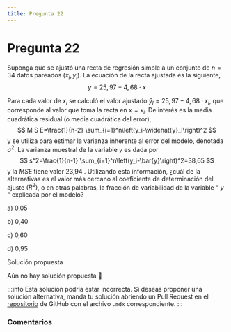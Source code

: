 ```yaml
---
title: Pregunta 22
---
```



# Pregunta 22

Suponga que se ajustó una recta de regresión simple a un conjunto de $n=34$ datos pareados $\left(x_i, y_i\right)$. La ecuación de la recta ajustada es la siguiente,
$$
y=25,97-4,68 \cdot x
$$

Para cada valor de $x_i$ se calculó el valor ajustado $\widehat{y}_l=25,97-4,68 \cdot x_i$, que corresponde al valor que toma la recta en $x=x_i$. De interés es la media cuadrática residual (o media cuadrática del error),
$$
M S E=\frac{1}{n-2} \sum_{i=1}^n\left(y_i-\widehat{y}_l\right)^2
$$
y se utiliza para estimar la varianza inherente al error del modelo, denotada $\sigma^2$. La varianza muestral de la variable $y$ es dada por
$$
s^2=\frac{1}{n-1} \sum_{i=1}^n\left(y_i-\bar{y}\right)^2=38,65
$$
y la $M S E$ tiene valor 23,94 .
Utilizando esta información, ¿cuál de la alternativas es el valor más cercano al coeficiente de determinación del ajuste $\left(R^2\right)$, o en otras palabras, la fracción de variabilidad de la variable " $y$ " explicada por el modelo?

a) 0,05

b) 0,40

c) 0,60

d) 0,95

<MDXDetails>
<summary>Solución propuesta</summary>

Aún no hay solución propuesta 🥲

:::info 
Esta solución podría estar incorrecta. Si deseas proponer una solución alternativa, manda tu solución abriendo
un Pull Request en el [repositorio](https://github.com/crow-rojas/apuntes-fundamentals/pulls) de GitHub con el archivo
`.mdx` correspondiente. 
:::

</MDXDetails>

### Comentarios

<Disqus
  url="https://crow-rojas.github.io/apuntes-fundamentals/docs/mathematics/probability-and-statistics/exercises/2018-2/p22"
  identifier="docs/mathematics/probability-and-statistics/exercises/2018-2/p22"
  title="2018-2 Probabilidades y Estadística - Pregunta 22"
/>
